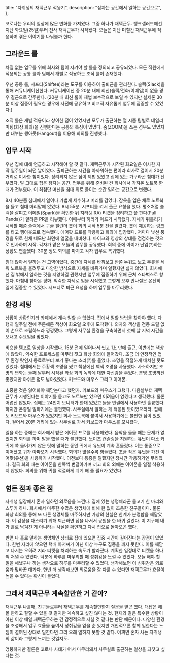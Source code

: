   title: "자취생의 재택근무 적응기",
  description: "잠자는 공간에서 일하는 공간으로",
};

코로나는 우리의 일상에 많은 변화를 가져왔다. 그중 하나가 재택근무. 뱅크샐러드에선 지난 화요일(25일)부터 전사 재택근무가 시작됐다. 오늘은 지난 며칠간 재택근무에 적응하며 겪은 이야기를 나눠볼까 한다.

## 그라운드 룰

차질 없는 업무를 위해 회사와 팀이 지켜야 할 룰을 정의되고 공유되었다. 모든 직원에게 적용되는 공통 룰과 팀에서 개별로 적용하는 조직 룰이 존재했다.

우선 공통 룰, 시프티(Shiftee)라는 도구를 이용하여 출퇴근을 관리한다. 슬랙(Slack)을 통해 커뮤니케이션한다. 커뮤니케이션 중 20분 내에 회신(슬랙/전화/이메일)이 없을 경우 결근으로 간주한다. (20분 내 회신 룰이 제법 보수적으로 보일 수 있지만 실제론 30분 이상 집중이 필요한 경우에 사전에 공유하고 비교적 자유롭게 업무에 집중할 수 있었다.)

조직 룰은 개별 적용이라 상이한 점이 있었지만 모두가 출근하는 열 시쯤 팀별로 데일리 미팅(화상 회의)을 진행한다는 공통의 특징이 있었다. 줌(ZOOM)을 쓰는 경우도 있었지만 대부분 행아웃(Hangout)을 이용해 회의를 진행했다.

## 업무 시작

우선 집에 대해 언급하고 시작해야 할 것 같다. 재택근무가 시작된 화요일은 이사한 지 딱 일주일이 되던 날이었다. 출퇴근하는 시간을 아까워하는 편이라 회사로 걸어서 20분 거리로 이사한 참이었다. 정리되지 않은 짐이 제법 있었고 집에 있는 가구라곤 침대가 전부였다. 말 그대로 집은 잠자는 공간. 업무를 위해 준비된 건 회사에서 가져온 노트북 한대가 전부였다. 이 최첨단 머신을 침대 위로 들이는 순간 일하는 공간으로 변했다.

8시 40분쯤 침대에서 일어나 가볍게 세수하고 머리를 감았다. 잠옷을 입은 채로 노트북을 들고 침대 머리맡에 앉았다. 8시 55분. 시프티를 켜서 출근 요청을 했다. 평소처럼 슬랙을 살피고 이메일(Spark)을 확인한 뒤 지라(JIRA) 티켓을 정리하고 풀 판다(Pull Panda)가 알려준 PR을 리뷰했다. 이때부터 허리가 아프기 시작했다. 자세가 뒤틀리기 시작할 때쯤 슬랙에서 구글 캘린더 봇이 회의 시작 5분 전을 알렸다. 봇이 제공하는 링크를 타고 행아웃으로 접속했다. 에어팟 프로를 착용하고 회의에 입장했다. 저마다 낯선 풍경을 뒤로 한채 네모난 화면에 얼굴을 내비쳤다. 마이크와 영상의 상태를 점검하는 것으로 인사하며 시작. 각자가 맡은 오늘의 업무를 공유했다. 회의 중에 아이가 난입(?)하는 상황도 연출됐다. 30분 정도 회의를 마치고 각자 업무로 복귀했다.

침대 앉아서 일하는 건 고역이었다. 중간에 자세를 바꿔보고 반쯤 누워도 보고 무릎을 세워 노트북을 올려두고 다양한 방식으로 자세를 바꿔가며 일했지만 쉽지 않았다. 회사에선 집 밖에서 일하는 것을 지양하길 권했지만 업무에 집중하기 위해 근처 스타벅스로 향했다. 마침내 찾아온 평화. 익숙한 자세로 일을 시작했고 그렇게 오후 반나절은 온전히 일에 집중할 수 있었다. 시프티로 퇴근 요청을 하며 업무를 마무리했다.

## 환경 세팅

상황이 상황인지라 카페에서 계속 일할 순 없었다. 집에서 일할 방법을 찾아야 했다. 다행히 일주일 전에 주문해둔 책상이 화요일 오후에 도착했다. 의자와 책상을 전동 드릴 없이 손으로 조립하느라 낑낑댔다. 그렇게 사무실 환경을 구축하면서 첫째 날 저녁 시간을 보내고 수요일을 맞았다.

비슷한 템포로 일상을 시작했다. 15분 전에 일어나서 씻고 1초 만에 출근. 이번에는 책상에 앉았다. 익숙한 프로세스를 마무리 짓고 화상 회의에 들어갔다. 조금 더 안정적인 업무 환경 탓인지 동료로부터 보기 좋다는 소리(?)를 들었다. 조명을 적절하게 배치한 탓도 있었다. 침대에서는 주황색 조명을 썼고 책상에선 백색 조명을 사용했다. 사소하지만 조명의 변화는 둘째 날부터 시작된 화상 회의 녹화에 대한 자신감을 주었다. 분명 조명까진 좋았지만 아쉬운 점도 남아있었다. 키보드와 마우스 그리고 이어폰.

소중한 것은 잃어봐야 깨닫는다고 했던가. 키보드와 마우스가 그랬다. 다음날부터 재택근무가 시행된다는 이야기를 듣고도 노트북만 있으면 어려움이 없겠다고 생각했다. 물론 어렵진 않았다. 집에는 24인치 모니터가 한대 있었고 둘을 연결에서 사용하면 훌륭했다. 하지만 온종일 일하기에는 불편했다. 사무실에서 일하는 게 적응된 탓이었으리라. 집에도 키보드와 마우스가 있었지만 회사 노트북에 붙여서 사용하기에는 불편한 점이 있었다. 걸어서 20분 거리에 있는 사무실로 가서 키보드와 마우스를 모셔왔다.

일을 하는 중에는 회사에서 받은 에어팟 프로를 사용해왔다. 음악을 들을 때는 문제가 없었지만 회의를 하며 말을 했을 때가 불편했다. 노이즈 캔슬링을 지원하는 유닛이 다소 커 귀에 쏙 들어가지 않은 탓에 말하는 동안 귀에서 유닛이 계속 흔들렸다. 이는 통증으로 이어졌고 귀가 아파오기 시작했다. 회의가 많을수록 힘들었다. 조금 작은 유닛을 가진 이어팟(유선)을 사용하기 시작했다. 이전보다 통증은 덜했지만 장시간 착용하기엔 무리였다. 결국 회의 때는 이어폰을 한쪽씩 번갈아가며 끼고 회의 외에는 이어폰을 일절 착용하지 않았다. 회의를 위해 귀를 적절하게 쉬게 해 줄 필요가 있었다.

## 힘든 점과 좋은 점

자취생 입장에서 혼자 일하면 외로움을 느낀다. 집에 있는 생명체라곤 물고기 한 마리와 스투키 하나. 회사에서 마주한 수많은 생명체에 비해 한 없이 조용한 친구들이다. 물론 화상 회의를 통해 또 다른 생명체를 마주하지만 가상의 현실은 한계가 분명함을 깨달았다. 이 감정을 다스리기 위해 퇴근하면 집을 나서서 공원을 한 바퀴 걸었다. 이 지구에 내가 홀로 남겨진 게 아니라는 사실을 확인하고 다시 집으로 돌아오곤 했다.

반면 나 홀로 말하는 생명체인 상태로 집에 있으면 집중 시간이 길어진다는 장점이 있었다. 한번 자리에 앉으면 택배 아저씨가 아닌 이상 누구도 집중을 깨지 못한다. 이를 깨닫고 나서는 오히려 지라 티켓을 처리하는 속도가 빨라졌다. 계획한 일정대로 티켓을 하나씩 쳐낼 수 있었다. 덕분에 하루를 마무리할 때 성취감을 느낄 수 있었다. 오늘 해야 할 일을 해냈구나 하는 생각으로 하루를 마무리할 수 있었다. 생각해보면 이 성취감은 외로움과 맞바꾼 대가다. 한번 더 생각해보면 외로움을 잘 다룰 수 있다면 재택근무가 효율이 높을 수 있다는 확신이 들었다.

## 그래서 재택근무 계속할만한 거 같아?

재택근무 나흘째, 친구들로부터 재택근무를 계속할만한지 질문을 받곤 했다. 대답은 해볼 만하고 잘할 수 있을 것 같지만 계속하고 싶진 않다는 것. 현재와 같은 특수한 상황이 아닌 이상 매일 재택근무하는 건 감정적으로 지칠 것 같다는 판단 때문이다. 다양한 환경을 조성해서 업무 효율을 높여서 성취감을 얻을 순 있지만 개인적으론 함께 일한다는 느낌이 결여된 상태로 일한다면 그리 오래 일하지 못할 것 같다. 어쩌면 혼자 사는 자취생의 삶이라 그렇게 느끼는 것일지도.

엉뚱하지만 결론은 코로나 사태가 어서 마무리돼서 사무실로 출근하는 일상을 되찾고 싶다는 것.
